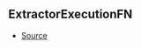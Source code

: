 ## ExtractorExecutionFN



- [Source](https://github.com/Androz2091/discord-player/blob/a2c576b/packages/discord-player/src/extractors/ExtractorExecutionContext.ts#L111)